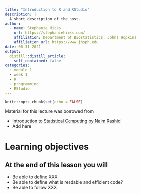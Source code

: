 ```yaml
---
title: "Introduction to R and RStudio"
description: |
  A short description of the post.
author:
  - name: Stephanie Hicks
    url: https://stephaniehicks.com/
    affiliation: Department of Biostatistics, Johns Hopkins
    affiliation_url: https://www.jhsph.edu
date: 08-31-2021
output:
  distill::distill_article:
    self_contained: false
categories:
  - module 1
  - week 1
  - R
  - programming
  - RStudio
---
```



```r
knitr::opts_chunk$set(echo = FALSE)
```

Material for this lecture was borrowed from 

* [Introduction to Statistical Computing by Naim Rashid](https://biodatascience.github.io/statcomp/)
* Add here


# Learning objectives

:::keyidea

## At the end of this lesson you will

* Be able to define XXX
* Be able to define what is readable and efficient code?
* Be able to follow XXX

:::


